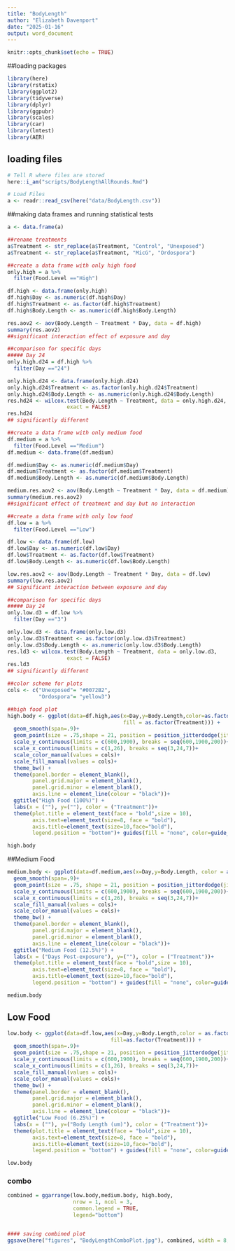 ```yaml
---
title: "BodyLength"
author: "Elizabeth Davenport"
date: "2025-01-16"
output: word_document
---
```


```r
knitr::opts_chunk$set(echo = TRUE)
```

##loading packages
```r
library(here)
library(rstatix)
library(ggplot2)
library(tidyverse)
library(dplyr)
library(ggpubr)
library(scales)
library(car)
library(lmtest)
library(AER)
```

## loading files
```r
# Tell R where files are stored
here::i_am("scripts/BodyLengthAllRounds.Rmd")

# Load Files
a <- readr::read_csv(here("data/BodyLength.csv"))

```

##making data frames and running statistical tests
```r
a <- data.frame(a)

##rename treatments
a$Treatment <- str_replace(a$Treatment, "Control", "Unexposed")
a$Treatment <- str_replace(a$Treatment, "MicG", "Ordospora")

##create a data frame with only high food
only.high = a %>%
  filter(Food.Level =="High")

df.high <- data.frame(only.high)
df.high$Day <- as.numeric(df.high$Day)
df.high$Treatment <- as.factor(df.high$Treatment)
df.high$Body.Length <- as.numeric(df.high$Body.Length)

res.aov2 <- aov(Body.Length ~ Treatment * Day, data = df.high)
summary(res.aov2)
##significant interaction effect of exposure and day

##comparison for specific days
##### Day 24
only.high.d24 = df.high %>%
  filter(Day =="24")

only.high.d24 <- data.frame(only.high.d24)
only.high.d24$Treatment <- as.factor(only.high.d24$Treatment)
only.high.d24$Body.Length <- as.numeric(only.high.d24$Body.Length)
res.hd24 <- wilcox.test(Body.Length ~ Treatment, data = only.high.d24,
                   exact = FALSE)
res.hd24
## significantly different

##create a data frame with only medium food
df.medium = a %>%
  filter(Food.Level =="Medium")
df.medium <- data.frame(df.medium)

df.medium$Day <- as.numeric(df.medium$Day)
df.medium$Treatment <- as.factor(df.medium$Treatment)
df.medium$Body.Length <- as.numeric(df.medium$Body.Length)

medium.res.aov2 <- aov(Body.Length ~ Treatment * Day, data = df.medium)
summary(medium.res.aov2)
##significant effect of treatment and day but no interaction

##create a data frame with only low food
df.low = a %>%
  filter(Food.Level =="Low")

df.low <- data.frame(df.low)
df.low$Day <- as.numeric(df.low$Day)
df.low$Treatment <- as.factor(df.low$Treatment)
df.low$Body.Length <- as.numeric(df.low$Body.Length)

low.res.aov2 <- aov(Body.Length ~ Treatment * Day, data = df.low)
summary(low.res.aov2)
## Significant interaction between exposure and day

##comparison for specific days
##### Day 24
only.low.d3 = df.low %>%
  filter(Day =="3")

only.low.d3 <- data.frame(only.low.d3)
only.low.d3$Treatment <- as.factor(only.low.d3$Treatment)
only.low.d3$Body.Length <- as.numeric(only.low.d3$Body.Length)
res.ld3 <- wilcox.test(Body.Length ~ Treatment, data = only.low.d3,
                   exact = FALSE)
res.ld3
## significantly different
```



```r
##color scheme for plots
cols <- c("Unexposed"= "#0072B2",
          "Ordospora"= "yellow3")

##high food plot
high.body <- ggplot(data=df.high,aes(x=Day,y=Body.Length,color=as.factor(Treatment), 
                                     fill = as.factor(Treatment))) +
  geom_smooth(span=.9)+
  geom_point(size = .75,shape = 21, position = position_jitterdodge(jitter.width = 0))+
  scale_y_continuous(limits = c(600,1900), breaks = seq(600,1900,200))+
  scale_x_continuous(limits = c(1,26), breaks = seq(3,24,7))+
  scale_color_manual(values = cols)+
  scale_fill_manual(values = cols)+
  theme_bw() +
  theme(panel.border = element_blank(), 
        panel.grid.major = element_blank(),
        panel.grid.minor = element_blank(), 
        axis.line = element_line(colour = "black"))+
  ggtitle("High Food (100%)") +
  labs(x = (""), y=(""), color = ("Treatment"))+
  theme(plot.title = element_text(face = "bold",size = 10),
        axis.text=element_text(size=8, face = "bold"), 
        axis.title=element_text(size=10,face="bold"),
        legend.position = "bottom")+ guides(fill = "none", color=guide_legend(override.aes=list(fill=NA)))

high.body
```


##Medium Food
```r
medium.body <- ggplot(data=df.medium,aes(x=Day,y=Body.Length, color = as.factor(Treatment), fill=as.factor(Treatment))) +
  geom_smooth(span=.9)+
  geom_point(size = .75, shape = 21, position = position_jitterdodge(jitter.width = 0))+
  scale_y_continuous(limits = c(600,1900), breaks = seq(600,1900,200))+
  scale_x_continuous(limits = c(1,26), breaks = seq(3,24,7))+
  scale_fill_manual(values = cols)+
  scale_color_manual(values = cols)+
  theme_bw() +
  theme(panel.border = element_blank(), 
        panel.grid.major = element_blank(),
        panel.grid.minor = element_blank(), 
        axis.line = element_line(colour = "black"))+
  ggtitle("Medium Food (12.5%)") +
  labs(x = ("Days Post-exposure"), y=(""), color = ("Treatment"))+
  theme(plot.title = element_text(face = "bold",size = 10),
        axis.text=element_text(size=8, face = "bold"), 
        axis.title=element_text(size=10,face="bold"),
        legend.position = "bottom") + guides(fill = "none", color=guide_legend(override.aes=list(fill=NA)))

medium.body
```


## Low Food
```r
low.body <- ggplot(data=df.low,aes(x=Day,y=Body.Length,color = as.factor(Treatment), 
                                 fill=as.factor(Treatment))) +
  geom_smooth(span=.9)+
  geom_point(size = .75,shape = 21, position = position_jitterdodge(jitter.width = 0))+
  scale_y_continuous(limits = c(600,1900), breaks = seq(600,1900,200))+
  scale_x_continuous(limits = c(1,26), breaks = seq(3,24,7))+
  scale_fill_manual(values = cols)+
  scale_color_manual(values = cols)+
  theme_bw() +
  theme(panel.border = element_blank(), 
        panel.grid.major = element_blank(),
        panel.grid.minor = element_blank(), 
        axis.line = element_line(colour = "black"))+
  ggtitle("Low Food (6.25%)") +
  labs(x = (""), y=("Body Length (um)"), color = ("Treatment"))+
  theme(plot.title = element_text(face = "bold",size = 10),
        axis.text=element_text(size=8, face = "bold"), 
        axis.title=element_text(size=10,face="bold"),
        legend.position = "bottom") + guides(fill = "none", color=guide_legend(override.aes=list(fill=NA)))

low.body
```


### combo
```r
combined = ggarrange(low.body,medium.body, high.body, 
                     nrow = 1, ncol = 3,
                     common.legend = TRUE,
                     legend="bottom")


#### saving combined plot
ggsave(here("figures", "BodyLengthComboPlot.jpg"), combined, width = 8, height = 4, dpi = 600)
```




